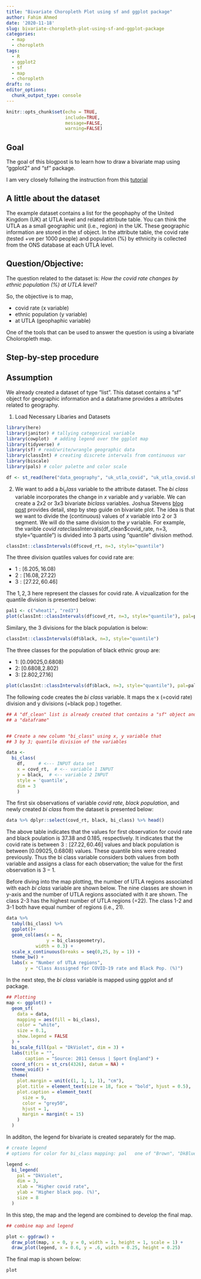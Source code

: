 ```yaml
---
title: "Bivariate Choropleth Plot using sf and ggplot package"
author: Fahim Ahmed
date: '2020-11-18'
slug: bivariate-choropleth-plot-using-sf-and-ggplot-package
categories:
  - map
  - choropleth
tags:
  - R
  - ggplot2
  - sf
  - map
  - choropleth
draft: no
editor_options: 
  chunk_output_type: console
---
```


```r
knitr::opts_chunk$set(echo = TRUE,
                      include=TRUE, 
                      message=FALSE, 
                      warning=FALSE)

```

## Goal

The goal of this blogpost is to learn how to draw a bivariate map
using "ggplot2" and "sf" package.

I am very closely follwing the instruction from this [tutorial](https://www.trafforddatalab.io/recipes/gis/bivariate_choropleth.html)

## A little about the dataset

The example dataset contains  a list for the geophaphy of the United Kingdom (UK) at UTLA level and related attribute table. You can think the UTLA as a small geographic unit (i.e., region) in the UK. These geographic information are stored in the sf object.  In the attribute table, the covid rate (tested +ve per 1000 people) and population (%) by ethnicity is collected from the ONS database at each UTLA level. 


## Question/Objective:

The question related to the dataset is: *How the covid rate changes by ethnic population (%) at UTLA level? *

So, the objective is to map, 

- covid rate (x variable)
- ethnic population (y variable)
- at UTLA (geophaphic variable)

One of the tools that can be used to answer the question is using a bivariate Choloropleth map.


## Step-by-step procedure


## Assumption

We already created a dataset of type "list". This dataset contains a "sf" object for geographic information and a dataframe provides a attributes related to geography.

1. Load Necessary Libaries and Datasets

```r
library(here)
library(janitor) # tallying categorical variable
library(cowplot)  # adding legend over the ggplot map
library(tidyverse) # 
library(sf) # read/write/wrangle geographic data
library(classInt) # creating discrete intervals from continuous var
library(biscale)
library(pals) # color palette and color scale
```


```r
df <- st_read(here("data_geography", "uk_utla_covid", "uk_utla_covid.shp"))
```

2. We want to add a $bi_class$ variable to the attribute dataset. The $bi\ class$ variable incorporates the change in $x$ variable and $y$ variable. We can create a $2x2$ or $3x3$ bivariate $bi class$ variables. Joshua Stevens [blog post](https://www.joshuastevens.net/cartography/make-a-bivariate-choropleth-map/) provides detail, step by step guide on bivariate plot.  The idea is that we want to divide the (continuous) values of $x$ variable into $2$ or $3$ segment. We will do the same division to the $y$ variable. For example, the varible $covid\ rate$classIntervals(df_clean$covid_rate, n=3, style="quantile") is divided into 3 parts using "quantile" division method. 

```r
classInt::classIntervals(df$covd_rt, n=3, style="quantile")
```

The three division quatiles values for covid rate are: 

- $1:[6.205,16.08)$
- $2:[16.08,27.22)$
- $3:[27.22,60.46]$

The $1,2,3$ here represent the classes for covid rate. A vizualization for the quantile division is presented below:

```r
pal1 <- c("wheat1", "red3")
plot(classInt::classIntervals(df$covd_rt, n=3, style="quantile"), pal=pal1, main="Quantile")
```

Similary, the 3 divisions for the black population is below:
```r
classInt::classIntervals(df$black, n=3, style="quantile")
```

The three classes for the population of black ethnic group are:

- 1: [0.09025,0.6808)
- 2: [0.6808,2.802)
- 3: [2.802,27.16] 


```r
plot(classInt::classIntervals(df$black, n=3, style="quantile"), pal=pal1, main="Quantile")
```

The following code creates the $bi\ class$ variable. It maps the x (=covid rate) division and y divisions (=black pop.) together.

```r
## A "df_clean" list is already created that contains a "sf" object and
## a "dataframe"


## Create a new column "bi_class" using x, y variable that
## 3 by 3; quantile division of the variables

data <-
  bi_class(
    df,     # <--- INPUT data set
    x = covd_rt,  # <-- variable 1 INPUT
    y = black,  # <-- variable 2 INPUT
    style = 'quantile',
    dim = 3
    )


```

The first six observations of variable $covid\ rate$, $black\ population$, and newly created $bi\ class$ from the dataset is presented below:

```r
data %>% dplyr::select(covd_rt, black, bi_class) %>% head()
```

The above table indicates that the values for first observation for covid rate and black poulation is $37.38$ and $0.185$, respectively. It indicates that the covid rate is between $3:[27.22,60.46]$ values and black population is between $[0.09025,0.6808)$ values.  These quantile bins were created previously.  Thus the bi class variable considers both values from both variable and assigns a class for each observation; the value for the first observation is $3-1$.

Before diving into the map plotting, the number of UTLA regions associated with each $bi\ class$ variable are shown below. The nine classes are shown in y-axis and the number of UTLA regions associated with it are shown. The class 2-3 has the highest number of UTLA regions (=22). The class 1-2 and 3-1 both have equal number of regions (i.e., 21).

```r
data %>% 
  tabyl(bi_class) %>%
  ggplot()+
  geom_col(aes(x = n,
               y = bi_classgeometry), 
           width = 0.3) +
  scale_x_continuous(breaks = seq(0,25, by = 1)) +
  theme_bw() +
  labs(x = "Number of UTLA regions",
       y = "Class Asssigned for COVID-19 rate and Black Pop. (%)")
```

In the next step, the $bi\ class$ variable is mapped using ggplot and sf package.  


```r
## Plotting
map <- ggplot() +
  geom_sf(
    data = data,
    mapping = aes(fill = bi_class),
    color = "white",
    size = 0.1,
    show.legend = FALSE
  ) +
  bi_scale_fill(pal = "DkViolet", dim = 3) +
  labs(title = "",
       caption = "Source: 2011 Census | Sport England") +
  coord_sf(crs = st_crs(4326), datum = NA) +
  theme_void() +
  theme(
    plot.margin = unit(c(1, 1, 1, 1), "cm"),
    plot.title = element_text(size = 18, face = "bold", hjust = 0.5),
    plot.caption = element_text(
      size = 9,
      color = "grey50",
      hjust = 1,
      margin = margin(t = 15)
    )
  )

```

In additon, the legend for bivariate is created separately for the map. 

```r
# create legend
# options for color for bi_class mapping: pal	one of "Brown", "DkBlue", "DkCyan", "DkViolet", or "GrPink".

legend <-
  bi_legend(
    pal = "DkViolet",
    dim = 3,
    xlab = "Higher covid rate",
    ylab = "Higher black pop. (%)",
    size = 8
  )
```

In this step, the map and the legend are combined to develop the final map.

```r

## combine map and legend

plot <- ggdraw() +
  draw_plot(map, x = 0, y = 0, width = 1, height = 1, scale = 1) +
  draw_plot(legend, x = 0.6, y = .6, width = 0.25, height = 0.25)
```

The final map is shown below:

```r
plot
```


<!-- ```{r} -->
<!-- ## save the plot -->

<!-- save_plot( -->
<!--   "bivariate_choropleth.png", -->
<!--   plot, -->
<!--   base_height = 8, -->
<!--   base_aspect_ratio = 1.8 -->
<!-- ) -->
<!-- ``` -->




